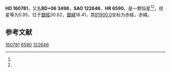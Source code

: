 {{Starbox begin
| name = HD 160781
}}
{{Starbox observe
| epoch = [[J2000.0|J2000.0]]
| constell = {{星座名待查}}<ref name=SIMBAD>{{cite web
 | url=http://simbad.u-strasbg.fr/simbad/sim-id?Ident=HR+6590
 | title =Pulsating variable Star
 | publisher=Centre de Données astronomiques de Strasbourg
 | work=SIMBAD
 | accessdate=2012-07-13}}</ref><ref name=DATA>{{cite web
 | url=http://vizier.u-strasbg.fr/viz-bin/VizieR-5?-out.add=.&-source=5050&-corr=PK=HR&-out.max=9999&HR=6590
 | title=VizieR Detailed Page
 | accessdate=2012-07-13
 | archive-date=2016-03-04
 | archive-url=https://web.archive.org/web/20160304193651/http://vizier.u-strasbg.fr/viz-bin/VizieR-5?-out.add=.&-source=5050&-corr=PK=HR&-out.max=9999&HR=6590
 | dead-url=no
 }}</ref>
| 星官 = 
| ra = {{RA|17|41|32.3}}<ref name=SIMBAD /><ref name=DATA />
| dec = {{DEC|+6|18|46}}<ref name=SIMBAD /><ref name=DATA />
| appmag_v = 5.95<ref name=SIMBAD /><ref name=DATA />
}}
{{Starbox character
| class = G7III<ref name=SIMBAD /><ref name=DATA />
| b-v = 1.26<ref name=SIMBAD /><ref name=DATA />
| u-b = 1.18<ref name=SIMBAD /><ref name=DATA />
| r-i = <ref name=SIMBAD /><ref name=DATA />
| variable = 
}}
{{Starbox astrometry
| radial_v = 1.18
| prop_mo_ra = -31
| parallax = 
| p_error = 
}}
{{Starbox catalog
| names =BD+06 3498，[[SAO星表|SAO]] 122646，[[HD星表|HD]] 160781，[[HR星表|HR]] 6590}}
{{Starbox reference |Simbad=HR+6590}}
{{Starbox end}}

'''HD 160781'''，又名'''BD+06 3498'''，'''SAO 122646'''、'''HR 6590'''，是一颗恒星<ref name=SIMBAD /><ref name=DATA />，视星等为5.95，位于[[銀道座標系|銀經]]30.62，[[銀道座標系|銀緯]]18.41，其[[B1900.0|B1900.0]]坐标为赤經{{RA|17|36|39.7}}，赤緯{{DEC|+6|18.41|50}}。

== 参考文献 ==
{{reflist}}

{{star-stub}}

[[Category:HD和HDE天體|160781]]
[[Category:HR天體|6590]]
[[Category:SAO天體|122646]]